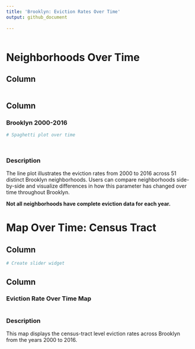 ```yaml
---
title: 'Brooklyn: Eviction Rates Over Time'
output: github_document
  
---
```


```r



```


Neighborhoods Over Time
===================================== 

Column {.sidebar}
-----------------------------------------------------------------------


```r



```

Column {.tabset}
-----------------------------------------------------------------------

### Brooklyn 2000-2016

```r


# Spaghetti plot over time




```

### Description

The line plot illustrates the eviction rates from 2000 to 2016 across 51 distinct Brooklyn neighborhoods. Users can compare neighborhoods side-by-side and visualize differences in how this parameter has changed over time throughout Brooklyn.

**Not all neighborhoods have complete eviction data for each year.**

Map Over Time: Census Tract
===================================== 

Column {.sidebar}
-----------------------------------------------------------------------

```r
# Create slider widget


```

Column {.tabset}
-----------------------------------------------------------------------

### Eviction Rate Over Time Map

```r


```

### Description

This map displays the census-tract level eviction rates across Brooklyn from the years 2000 to 2016. 
